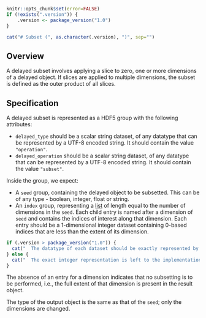 ```r
knitr::opts_chunk$set(error=FALSE)
if (!exists(".version")) {
    .version <- package_version("1.0")
}
```

```r
cat("# Subset (", as.character(.version), ")", sep="")
```

## Overview

A delayed subset involves applying a slice to zero, one or more dimensions of a delayed object.
If slices are applied to multiple dimensions, the subset is defined as the outer product of all slices.

## Specification

A delayed subset is represented as a HDF5 group with the following attributes:

- `delayed_type` should be a scalar string dataset, of any datatype that can be represented by a UTF-8 encoded string.
  It should contain the value `"operation"`.
- `delayed_operation` should be a scalar string dataset, of any datatype that can be represented by a UTF-8 encoded string.
  It should contain the value `"subset"`.

Inside the group, we expect:

- A `seed` group, containing the delayed object to be subsetted. 
  This can be of any type - boolean, integer, float or string.
- An `index` group, representing a [list](../_general.md#lists) of length equal to the number of dimensions in the `seed`.
  Each child entry is named after a dimension of `seed` and contains the indices of interest along that dimension.
  Each entry should be a 1-dimensional integer dataset containing 0-based indices that are less than the extent of its dimension.
```r
if (.version > package_version("1.0")) {
  cat("  The datatype of each dataset should be exactly represented by a 64-bit unsigned integer.")
} else {
  cat("  The exact integer representation is left to the implementation.")
}
```
  The absence of an entry for a dimension indicates that no subsetting is to be performed, i.e., the full extent of that dimension is present in the result object.

The type of the output object is the same as that of the `seed`; only the dimensions are changed.
